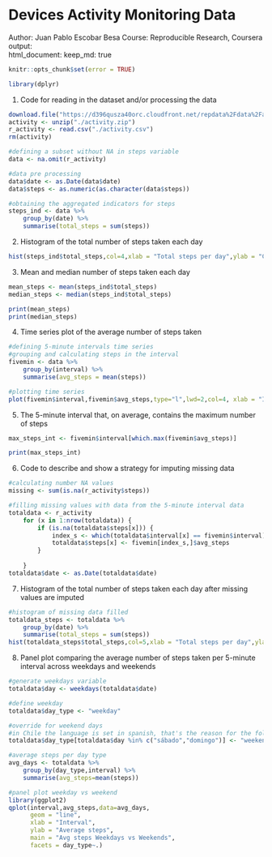 Devices Activity Monitoring Data
=====================================================================================================================

Author: Juan Pablo Escobar Besa
Course: Reproducible Research, Coursera
output:  
  html_document:
    keep_md: true
    
```r
knitr::opts_chunk$set(error = TRUE)
```

```r
library(dplyr)
```

1. Code for reading in the dataset and/or processing the data
```r
download.file("https://d396qusza40orc.cloudfront.net/repdata%2Fdata%2Factivity.zip","./activity.zip")
activity <- unzip("./activity.zip")
r_activity <- read.csv("./activity.csv")
rm(activity)

#defining a subset without NA in steps variable
data <- na.omit(r_activity) 

#data pre processing
data$date <- as.Date(data$date)
data$steps <- as.numeric(as.character(data$steps))

#obtaining the aggregated indicators for steps
steps_ind <- data %>%
    group_by(date) %>%
    summarise(total_steps = sum(steps))
```

2. Histogram of the total number of steps taken each day
```r
hist(steps_ind$total_steps,col=4,xlab = "Total steps per day",ylab = "Count",main = "Steps per day Histogram")
```

3. Mean and median number of steps taken each day
```r
mean_steps <- mean(steps_ind$total_steps)
median_steps <- median(steps_ind$total_steps)
```

```r
print(mean_steps)
print(median_steps)
```

4. Time series plot of the average number of steps taken
```r
#defining 5-minute intervals time series
#grouping and calculating steps in the interval
fivemin <- data %>%
    group_by(interval) %>%
    summarise(avg_steps = mean(steps))

#plotting time series
plot(fivemin$interval,fivemin$avg_steps,type="l",lwd=2,col=4, xlab = "Interval",ylab = "Average Steps",main = "Average steps in 5-minute interval")
```

5. The 5-minute interval that, on average, contains the maximum number of steps
```r
max_steps_int <- fivemin$interval[which.max(fivemin$avg_steps)]
```

```r
print(max_steps_int)
```

6. Code to describe and show a strategy for imputing missing data
```r
#calculating number NA values
missing <- sum(is.na(r_activity$steps))

#filling missing values with data from the 5-minute interval data
totaldata <- r_activity
    for (x in 1:nrow(totaldata)) {
        if (is.na(totaldata$steps[x])) {
            index_s <- which(totaldata$interval[x] == fivemin$interval)
            totaldata$steps[x] <- fivemin[index_s,]$avg_steps
        }
        
    }
totaldata$date <- as.Date(totaldata$date)
```

7. Histogram of the total number of steps taken each day after missing values are imputed
```r
#histogram of missing data filled
totaldata_steps <- totaldata %>%
    group_by(date) %>%
    summarise(total_steps = sum(steps))
hist(totaldata_steps$total_steps,col=5,xlab = "Total steps per day",ylab = "Count",main = "Steps per day Histogram")
```

8. Panel plot comparing the average number of steps taken per 5-minute interval across weekdays and weekends
```r
#generate weekdays variable
totaldata$day <- weekdays(totaldata$date)

#define weekday
totaldata$day_type <- "weekday"

#override for weekend days
#in Chile the language is set in spanish, that's the reason for the following codeline
totaldata$day_type[totaldata$day %in% c("sábado","domingo")] <- "weekend"

#average steps per day type
avg_days <- totaldata %>%
    group_by(day_type,interval) %>%
    summarise(avg_steps=mean(steps))

#panel plot weekday vs weekend
library(ggplot2)
qplot(interval,avg_steps,data=avg_days,
      geom = "line",
      xlab = "Interval",
      ylab = "Average steps",
      main = "Avg steps Weekdays vs Weekends",
      facets = day_type~.)
```
